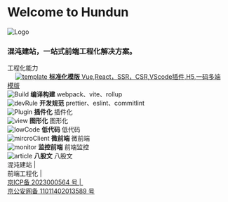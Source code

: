 
<Meta title="Hundun/混沌建站-前端工程化" />

<style>
  {`
  .hundun-logo{
    display:none;
  }
  @media screen and (max-width: 500px) {
  .hundun-logo{
   display:block;
  }
}
    .subheading {
      --mediumdark: '#999999';
      font-weight: 900;
      font-size: 13px;
      color: #999;
      letter-spacing: 6px;
      line-height: 24px;
      text-transform: uppercase;
      margin-bottom: 12px;
      margin-top: 40px;
    }

    .link-list {
      display: grid;
      grid-template-columns: 1fr;
      grid-template-rows: 1fr 1fr;
      row-gap: 10px;
    }

    @media (min-width: 620px) {
      .link-list {
        row-gap: 20px;
        column-gap: 20px;
        grid-template-columns: 1fr 1fr;
      }
    }

    @media all and (-ms-high-contrast:none) {
    .link-list {
        display: -ms-grid;
        -ms-grid-columns: 1fr 1fr;
        -ms-grid-rows: 1fr 1fr;
      }
    }

    .link-item {
      display: block;
      padding: 20px 30px 20px 15px;
      border: 1px solid #00000010;
      border-radius: 5px;
      transition: background 150ms ease-out, border 150ms ease-out, transform 150ms ease-out;
      color: #333333;
      display: flex;
      align-items: flex-start;
    }
     .link-item1 {
      display: block;
      padding: 20px 30px 20px 15px;
      border: 1px solid #00000010;
      border-radius: 5px;
      transition: background 150ms ease-out, border 150ms ease-out, transform 150ms ease-out;
      color: #333333;
      display: flex;
      align-items: flex-start;
    }

    .link-item:hover {
      border-color: #1EA7FD50;
      transform: translate3d(0, -3px, 0);
      box-shadow: rgba(0, 0, 0, 0.08) 0 3px 10px 0;
    }

    .link-item:active {
      border-color: #1EA7FD;
      transform: translate3d(0, 0, 0);
    }

    .link-item strong {
      font-weight: 700;
      display: block;
      margin-bottom: 2px;
    }

    .link-item img {
      height: 40px;
      width: 40px;
      margin-right: 15px;
      flex: none;
    }

    .link-item span {
      font-size: 14px;
      line-height: 20px;
    }

    .tip {
      display: inline-block;
      border-radius: 1em;
      font-size: 11px;
      line-height: 12px;
      font-weight: 700;
      background: #E7FDD8;
      color: #66BF3C;
      padding: 4px 12px;
      margin-right: 10px;
      vertical-align: top;
    }

    .tip-wrapper {
      font-size: 13px;
      line-height: 20px;
      margin-top: 40px;
      margin-bottom: 40px;
    }

    .tip-wrapper code {
      font-size: 12px;
      display: inline-block;
    }
  `}
</style>

# Welcome to Hundun

<img src={Logo} alt="Logo" className="hundun-logo" />

### 混沌建站，一站式前端工程化解决方案。

<div className="subheading">工程化能力</div>

<div className="link-list">
  <div className="link-item">　
    <a
      href={`http://${window.location.host}/?path=/docs/hundun-标准化模版-介绍--page`}
    >
      <img src={template} alt="template" />
      <span>
        <strong>标准化模版</strong>
        Vue,React，SSR，CSR,VScode插件,H5,一码多端 模版
      </span>
    </a>
  </div>
  <div className="link-item">
    <img src={compile} alt="Build" />
    <span>
      <strong>编译构建</strong>
      webpack、vite、rollup
    </span>
  </div>
  <div className="link-item">
    <img src={devRule} alt="devRule" />
    <span>
      <strong>开发规范</strong>
      prettier、eslint、commitlint
    </span>
  </div>
  <div className="link-item">
    <img src={Plugin} alt="Plugin" />
    <span>
      <strong>插件化</strong>
      插件化
    </span>
  </div>
  <div className="link-item">
    <img src={view} alt="view" />
    <span>
      <strong>图形化</strong>
      图形化
    </span>
  </div>
  <div className="link-item">
    <img src={lowCode} alt="lowCode" />
    <span>
      <strong>低代码</strong>
      低代码
    </span>
  </div>
  <div className="link-item">
    <img src={mircroClient} alt="mircroClient" />
    <span>
      <strong>微前端</strong>
      微前端
    </span>
  </div>
  <div className="link-item">
    <img src={monitor} alt="monitor" />
    <span>
      <strong>监控前端</strong>
      前端监控
    </span>
  </div>
  <div className="link-item">
    <img src={article} alt="article" />
    <span>
      <strong>八股文</strong>
      八股文
    </span>
  </div>
</div>
<footer
  style={{
    width: "100%",
    position: "fixed",
    bottom: 0,
    left: 0,
    zIndex: 10,
    background: "white",
  }}
>
  <div
    className="link-item1"
    style={{
      color: "orange",
      display: "flex",
      flexWrap: "wrap",
      width: "100%",
    }}
  >
    <div>混沌建站&nbsp;|&nbsp;</div>
    <div style={{ marginLeft: "0px" }}>前端工程化&nbsp;|&nbsp;</div>
    <div style={{ marginLeft: "0px" }}>
      <a
        href="http://beian.miit.gov.cn/"
        target="_blank"
        style={{ color: "orange" }}
      >
        京ICP备&nbsp;2023000564&nbsp;号&nbsp;|&nbsp;
      </a>
    </div>
    <div style={{ marginLeft: "0px" }}>
      <a
        href="https://www.beian.gov.cn/portal/registerSystemInfo?recordcode=11011402013589"
        target="_blank"
        style={{ color: "orange" }}
      >
        京公安网备&nbsp;11011402013589&nbsp;号
      </a>
    </div>
  </div>
</footer>
